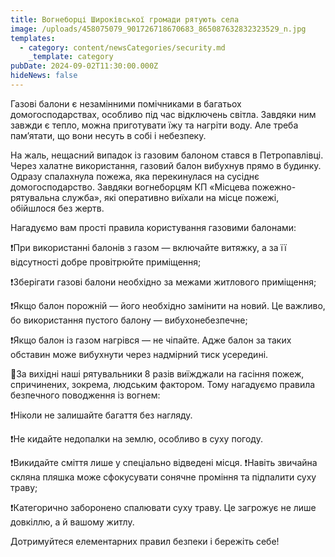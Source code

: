 ```yaml
---
title: Вогнеборці Широківської громади рятують села
image: /uploads/458075079_901726718670683_865087632832323529_n.jpg
templates:
  - category: content/newsCategories/security.md
    _template: category
pubDate: 2024-09-02T11:30:00.000Z
hideNews: false
---
```


Газові балони є незамінними помічниками в багатьох домогосподарствах, особливо під час відключень світла. Завдяки ним завжди є тепло, можна приготувати їжу та нагріти воду. Але треба пам’ятати, що вони несуть в собі і небезпеку. 

На жаль, нещасний випадок із газовим балоном стався в Петропавлівці. Через халатне використання, газовий балон вибухнув прямо в будинку. Одразу спалахнула пожежа, яка перекинулася на сусіднє домогосподарство. Завдяки вогнеборцям КП «Місцева пожежно-рятувальна служба», які оперативно виїхали на місце пожежі, обійшлося без жертв. 

Нагадуємо вам прості правила користування газовими балонами:

❗️При використанні балонів з газом — включайте витяжку, а за її відсутності добре провітрюйте приміщення; 

❗️Зберігати газові балони необхідно за межами житлового приміщення;

❗️Якщо балон порожній — його необхідно замінити на новий. Це важливо, бо використання пустого балону — вибухонебезпечне;

❗️Якщо балон із газом нагрівся — не чіпайте. Адже балон за таких обставин може вибухнути через надмірний тиск усередині.

🫡За вихідні наші рятувальники 8 разів виїжджали на гасіння пожеж, спричинених, зокрема, людським фактором. Тому нагадуємо правила безпечного поводження із вогнем:

❗️Ніколи не залишайте багаття без нагляду.

❗️Не кидайте недопалки на землю, особливо в суху погоду.

❗️Викидайте сміття лише у спеціально відведені місця. ❗️Навіть звичайна скляна пляшка може сфокусувати сонячне проміння та підпалити суху траву;

❗️Категорично заборонено спалювати суху траву. Це загрожує не лише довкіллю, а й вашому житлу.

Дотримуйтеся елементарних правил безпеки і бережіть себе!
